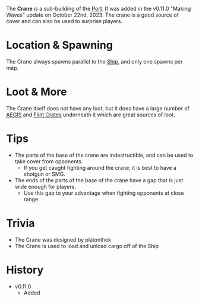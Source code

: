 The **Crane** is a sub-building of the [Port](/buildings/port). It was added in the v0.11.0 "Making Waves" update on October 22nd, 2023. The crane is a good source of cover and can also be used to surprise players.

# Location & Spawning
The Crane always spawns parallel to the [Ship](/buildings/ship), and only one spawns per map.

# Loot & More
The Crane itself does not have any loot, but it does have a large number of [AEGIS](/obstacles/aegis_crate) and [Flint Crates](/obstacles/flint_crate) underneath it which are great sources of loot.

# Tips
- The parts of the base of the crane are indestructible, and can be used to take cover from opponents.
    - If you get caught fighting around the crane, it is best to have a shotgun or SMG.
- The ends of the parts of the base of the crane have a gap that is just wide enough for players.
    - Use this gap to your advantage when fighting opponents at close range.

# Trivia
- The Crane was designed by platonthek
- The Crane is used to load and unload cargo off of the Ship

# History
- v0.11.0 
    - Added
